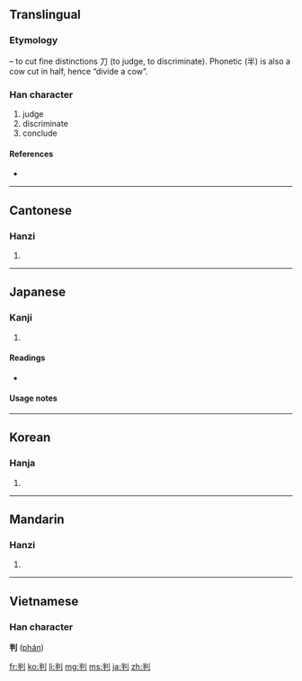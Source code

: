 {{also|刊}}
==Translingual==
===Etymology===
{{Han compound|半|t1=half (cow)|刀|t2=knife|alt2=刂|ls=psc|c2=s|c1=p}} – to cut fine distinctions 刀 (to judge, to discriminate). Phonetic (半) is also a cow cut in half, hence “divide a cow”.

===Han character===
{{Han char|rn=18|rad=刀|as=05|sn=7|four=9250<sub>0</sub>|canj=火手中弓 (FQLN)}}

# judge
# discriminate
# conclude

====References====
* {{Han ref|kx=0138.110|dkj=01923|dj=0311.120|hdz=10331.050|uh=5224|ud=21028|bh=A750|bd=42832}}

----

==Cantonese==

===Hanzi===
{{yue-hanzi|jyut=|y=pun3}}

# {{defn|Cantonese|sort=刀05}}

----

==Japanese==

===Kanji===
{{ja-kanji|grade=5|rs=刀05}}

# {{defn|Japanese|sort=刀05}}

====Readings====
* {{ja-readings|on=[[はん]] (han), [[ばん]] (ban)|kun=[[わける]] (wakeru)}}

====Usage notes====

----

==Korean==

===Hanja===
{{ko-hanja|hangeul=판|rv=pan|mr=p'an}}

# {{defn|Korean|sort=刀05}}

----

==Mandarin==

===Hanzi===
{{cmn-hanzi|pin=[[pàn]] ([[pan4]])|wg=p'an<sup>4</sup>}}

# {{defn|Mandarin|sort=刀05}}

----

==Vietnamese==
===Han character===
'''判''' ([[phán]])

[[fr:判]]
[[ko:判]]
[[li:判]]
[[mg:判]]
[[ms:判]]
[[ja:判]]
[[zh:判]]